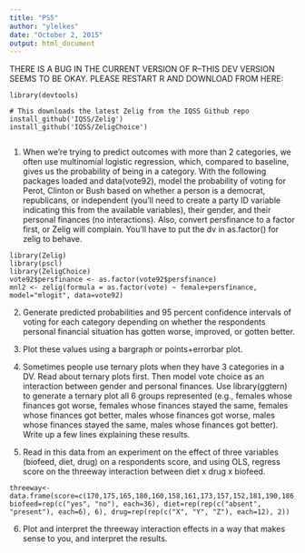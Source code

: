 ```yaml
---
title: "PS5"
author: "ylelkes"
date: "October 2, 2015"
output: html_document
---
```


THERE IS A BUG IN THE CURRENT VERSION OF R--THIS DEV VERSION SEEMS TO BE OKAY. PLEASE RESTART R AND DOWNLOAD FROM HERE:

```
library(devtools)

# This downloads the latest Zelig from the IQSS Github repo
install_github('IQSS/Zelig')
install_github('IQSS/ZeligChoice')


```


1. When we're trying to predict outcomes with more than 2 categories, we often use multinomial logistic regression, which, compared to baseline, gives us the probability of being in a category. With the following packages loaded and data(vote92), model the probability of voting for Perot, Clinton or Bush based on whether a person is a democrat, republicans, or independent (you'll need to create a party ID variable indicating this from the available variables), their gender, and their personal finances (no interactions). Also, convert persfinance to a factor first, or Zelig will complain. You'll have to put the dv in as.factor() for zelig to behave.

```
library(Zelig)
library(pscl)
library(ZeligChoice)
vote92$persfinance <- as.factor(vote92$persfinance)
mnl2 <- zelig(formula = as.factor(vote) ~ female+persfinance, model="mlogit", data=vote92)
```

2. Generate predicted probabilities and 95 percent confidence intervals of voting for each category depending on whether the respondents personal financial situation has gotten worse, improved, or gotten better.  

3. Plot these values using a bargraph or points+errorbar plot.

4. Sometimes people use ternary plots when they have 3 categories in a DV. Read about ternary plots first. Then model vote choice as an interaction between gender and personal finances. Use library(ggtern) to generate a ternary plot all 6 groups represented (e.g., females whose finances got worse, females whose finances stayed the same, females whose finances got better, males whose finances got worse, males whose finances stayed the same, males whose finances got better). Write up a few lines explaining these results. 

5.  Read in this data from an experiment on the effect of three variables (biofeed, diet, drug) on a respondents score, and using OLS, regress score on the threeway interaction between diet x drug x biofeed. 

```
threeway<-data.frame(score=c(170,175,165,180,160,158,161,173,157,152,181,190,186,194,201,215,219,209,164,166,159,182,187,174,180,187,199,170,204,194,162,184,183,156,180,173,173,194,197,190,176,198,164,190,169,164,176,175,187,194,217,206,199,195,171,173,196,199,180,203,202,228,190,206,224,204,205,199,170,160,179,179), biofeed=rep(c("yes", "no"), each=36), diet=rep(rep(c("absent", "present"), each=6), 6), drug=rep(rep(c("X", "Y", "Z"), each=12), 2))
```

6. Plot and interpret the threeway interaction effects in a way that makes sense to you, and interpret the results. 

